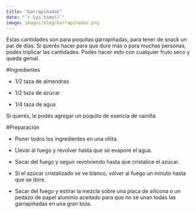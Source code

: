 ```yaml
---
title: "Garrapiñadas"
date: "`r Sys.time()`"
image: images/blog/Garrapinadas.png
---
```


Estas cantidades son para poquitas garrapiñadas, para tener de snack un par de días. Si querés hacer para que dure más o para muchas personas, podés triplicar las cantidades. Podés hacer esto con cualquier fruto seco y queda genial.

#Ingredientes

- 1/2 taza de almendras

- 1/2 taza de azúcar

- 1/4 taza de agua

Si querés, le podés agregar un poquito de esencia de vainilla

#Preparación

- Poner todos los ingredientes en una ollita.

- Llevar al fuego y revolver hasta que se evapore el agua.

- Sacar del fuego y seguir revolviendo hasta que cristalice el azúcar.

- Si el azúcar cristalizado se ve blanco, volver al fuego un minuto hasta que se dore.

- Sacar del fuego y estirar la mezcla sobre una placa de silicona o un pedazo de papel aluminio aceitado para que no se unan todas las garrapiñadas en una gran bola.
